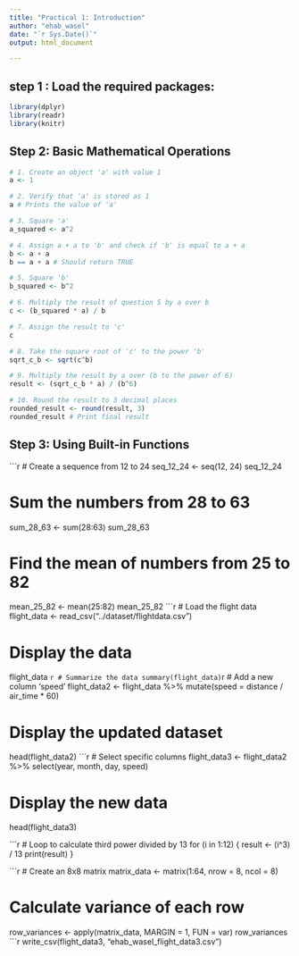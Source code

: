 ---
title: "Practical 1: Introduction"
author: "ehab_wasel"
date: "`r Sys.Date()`"
output: html_document

---
## step 1 : Load the required packages:
```{r setup, include=FALSE}
library(dplyr)
library(readr)
library(knitr)
```
## Step 2: Basic Mathematical Operations
```{r code_exercises}
# 1. Create an object 'a' with value 1
a <- 1 

# 2. Verify that 'a' is stored as 1
a # Prints the value of 'a'

# 3. Square 'a'
a_squared <- a^2 

# 4. Assign a + a to 'b' and check if 'b' is equal to a + a
b <- a + a
b == a + a # Should return TRUE

# 5. Square 'b'
b_squared <- b^2 

# 6. Multiply the result of question 5 by a over b
c <- (b_squared * a) / b 

# 7. Assign the result to 'c'
c

# 8. Take the square root of 'c' to the power 'b'
sqrt_c_b <- sqrt(c^b) 

# 9. Multiply the result by a over (b to the power of 6)
result <- (sqrt_c_b * a) / (b^6)

# 10. Round the result to 3 decimal places
rounded_result <- round(result, 3)
rounded_result # Print final result
```
## Step 3: Using Built-in Functions
```{r functions}
# Create a sequence from 12 to 24
seq_12_24 <- seq(12, 24)
seq_12_24 

# Sum the numbers from 28 to 63
sum_28_63 <- sum(28:63)
sum_28_63 

# Find the mean of numbers from 25 to 82
mean_25_82 <- mean(25:82)
mean_25_82 
```{r loading_data ,Step 5: Summarizing and Mutating Data}

# Load the flight data
flight_data <- read_csv("../dataset/flightdata.csv")

# Display the data
flight_data
```{r data_summary}
# Summarize the data
summary(flight_data)
```{r mutate_data}
# Add a new column 'speed'
flight_data2 <- flight_data %>%
  mutate(speed = distance / air_time * 60)

# Display the updated dataset
head(flight_data2)
```{r select_data}
# Select specific columns
flight_data3 <- flight_data2 %>%
  select(year, month, day, speed)

# Display the new data
head(flight_data3)

```{r for_loop}
# Loop to calculate third power divided by 13
for (i in 1:12) {
  result <- (i^3) / 13
  print(result)
}

```{r apply_statement}
# Create an 8x8 matrix
matrix_data <- matrix(1:64, nrow = 8, ncol = 8)

# Calculate variance of each row
row_variances <- apply(matrix_data, MARGIN = 1, FUN = var)
row_variances
```{r save_data}
write_csv(flight_data3, "ehab_wasel_flight_data3.csv")


